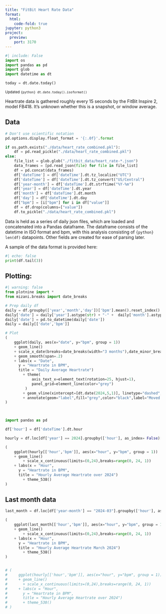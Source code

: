 ```yaml
---
title: "FitBit Heart Rate Data"
format:
  html:
    code-fold: true
jupyter: python3
project:
  preview:
    port: 3170
---
```


```python
#| include: False
import os
import pandas as pd
import glob
import datetime as dt

today =	dt.date.today()

```
<sub> Updated `{python} dt.date.today().isoformat()` </sub>

Heartrate data is gathered roughly every 15 seconds by the FitBit Inspire 2, model FB418. 
It's unknown whether this is a snapshot, or window average.


## Data

```python

# Don't use scientific notation
pd.options.display.float_format = '{:.0f}'.format

if os.path.exists("./data/heart_rate_combined.pkl"):
    df = pd.read_pickle("./data/heart_rate_combined.pkl")
else:
    file_list = glob.glob("./fitbit_data/heart_rate-*.json")
    data_frames = [pd.read_json(file) for file in file_list]
    df = pd.concat(data_frames)
    df['dateTime'] = df['dateTime'].dt.tz_localize("UTC")
    df['dateTime'] = df['dateTime'].dt.tz_convert("US/Central")
    df['year-month'] = df['dateTime'].dt.strftime("%Y-%m")
    df['year'] = df['dateTime'].dt.year
    df['month'] = df['dateTime'].dt.month
    df['day'] = df['dateTime'].dt.day
    df["bpm"] = [i["bpm"] for i in df["value"]]
    df = df.drop(columns=["value"])
    df.to_pickle("./data/heart_rate_combined.pkl")


```

Data is held as a series of daily json files, which are loaded and concatenated into a Pandas dataframe.
The dataframe consists of the datetime in ISO format and bpm, with this analysis consisting of `{python} len(df)` datapoints.
Other fields are created for ease of parsing later.

A sample of the data format is provided here:
```python
#| echo: false
print(df.tail(3))

```


<!-- Possible dates to mark:   -->
<!-- 2022-12-02 - 2022-12-11 - Spain Vacation   -->
<!-- 2024-05-05 - 2024-05-13 - Italy Vacation   -->
<!-- 2024-06-01 - Ongoing - Move into new apart``ment   -->
<!-- 2024-12-07 - 2024-12-14 - Canada Vacation   -->

## Plotting:

```python


#| warning: false
from plotnine import *
from mizani.breaks import date_breaks

# Prep daily df
daily = df.groupby(['year','month','day'])['bpm'].mean().reset_index()
daily['date'] = daily['year'].astype(str) + "-" +  daily['month'].astype(str) +  "-" + daily['day'].astype(str)
daily['date'] = pd.to_datetime(daily['date'])
daily = daily[['date','bpm']]

# Plot
(
    ggplot(daily, aes(x="date", y="bpm", group = 1))
    + geom_line()
    + scale_x_date(breaks=date_breaks(width="3 months"),date_minor_breaks="3 months")
    + geom_smooth(span=.2)
    + labs(x = "Date", 
      y = "Heartrate in BPM", 
      title = "Daily Average Heartrate")
		+ theme(
		 	axis_text_x=element_text(rotation=25, hjust=1),
		 	panel_grid=element_line(color="grey")
		 )    
		+ geom_vline(xintercept=[dt.date(2024,5,1)], linetype="dashed", color="grey")
		+ annotate(geom="label",fill="grey",color="black",label="Moved to St. Louis", x=dt.date(2024,5,1), y=108)
)

 
```

```python
import pandas as pd

df['hour'] = df['dateTime'].dt.hour

hourly = df.loc[df['year'] == 2024].groupby(['hour'], as_index= False)['bpm'].mean()

(
    ggplot(hourly[['hour','bpm']], aes(x="hour", y="bpm", group = 1))
    + geom_line()
		+ scale_x_continuous(limits=(0,24),breaks=range(0, 24, 1))
    + labs(x = "Hour", 
      y = "Heartrate in BPM", 
      title = "Hourly Average Heartrate over 2024")
		+ theme_538()
)


```

## Last month data
```python
last_month = df.loc[df['year-month'] == "2024-03"].groupby(['hour'], as_index= False)['bpm'].mean()

(
    ggplot(last_month[['hour','bpm']], aes(x="hour", y="bpm", group = 1))
    + geom_line()
		+ scale_x_continuous(limits=(0,24),breaks=range(0, 24, 1))
    + labs(x = "Hour", 
      y = "Heartrate in BPM", 
      title = "Hourly Average Heartrate March 2024")
		+ theme_538()
)


# (
#     ggplot(hourly[['hour','bpm']], aes(x="hour", y="bpm", group = 1))
#     + geom_line()
# 		+ scale_x_continuous(limits=(0,24),breaks=range(0, 24, 1))
#     + labs(x = "Hour", 
#       y = "Heartrate in BPM", 
#       title = "Hourly Average Heartrate over 2024")
# 		+ theme_538()
# )


```






